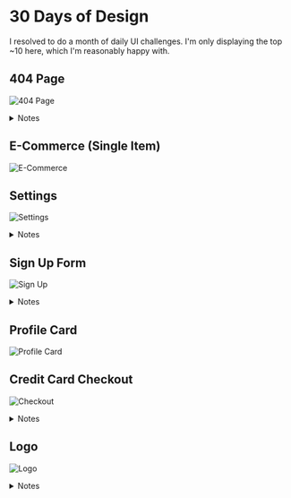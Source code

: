 # 30 Days of Design

I resolved to do a month of daily UI challenges. I'm only displaying the top ~10 here, which I'm reasonably happy with.

## 404 Page

![404 Page](/designs/30days/30days_5.png)

<details>
    <summary>Notes</summary>
    Error 404 pages generally just redirect you to the homepage. But what if it could
    improve your KPIs and be humorous at the same time? Here, I’m imagining a 404
    page for a hypothetical Duolingo or Rosetta Stone-like Chinese Language Learning
    service on the web. It’s a running joke among Chinese learners that it’s incredibly
    hard to write Zero (0) in Chinese. Here, I’m just tapping into that. Some notes:
    <ul>
        <li>
            The calligraphy could be improved (i.e. I would have preferred a
            brush at least 2pts thicker), but I’m no painter and the online
            generators are quite limited.
        </li>
        <li>
            The dotted frame behind the Chinese character, for those not in the
            know, is a mizige, or a training box to help beginners learn how to
            trace their characters. Befitting of a language learning community.
        </li>
        <li>
            The dotted background box also provides a key design motif elsewhere
            - in this case, for the “Go Back Home” button.
        </li>
        <li>
            The background color is rice white. I took a photo of some rice
            under the best lighting conditions I could, and basically picked out
            a hex code from the resulting photo that looked reasonable.
        </li>
        <li>
            The vibe is very contemporary (grotesque, large font, small body
            text, barely noticeable colors). If it was used in a real language
            learning company, it might intimidate users. Here it just works
            because it gives off a minimalist vibe, so I decided to keep it.
        </li>
    </ul>
</details>

## E-Commerce (Single Item)

![E-Commerce](/designs/30days/30days_7.png)

## Settings

![Settings](/designs/30days/30days_6.png)

<details>
  <summary>Notes</summary>
  Summer of 2023, I stayed in an apartment in Downtown Austin, splitting the rent with a close friend. We spent at least ten minutes figuring out one annoying wall-mounted remote, and how it controlled the living room lights. <br />
  It turns out that the top-most power button controlled whether power flowed to the entire circuit. From there, we could control the fan speed by tapping the middle button 1, 2, 3 times. On the 4th time, the fan would turn off - independently of the rest of the circuit. <br />
  Similarly, there was a separate “sub-circuit” for the light. Here, there are two separate toggles: the first controlled whether the light was on or off, and the second controlled whether the light was “warm” or “cold”. <br />
  For this design, I figured I would simply redesign this annoying piece of home equipment. <br />

<br />

Changes I made include:

<ul>
    <li>
        The master power button is now more obviously so. I placed it in the top
        right and made it red, intentionally reminiscent of similar controls on
        TV remotes.
    </li>
    <li>
        The fan section is clearly delineated, and shows a range between off and
        high speed. You can skip to any option with one click, instead of
        repeated ones.
    </li>
    <li>
        Since there’s no use in changing the light warmth when the light is off,
        we can reduce cognitive load on the user by turning two toggles into
        three options (i.e. the user won’t have to first turn on the light, and
        then select the color, but rather simply go from off to the desired
        color).
    </li>
</ul>

<br />

Some design constraints:

<ul>
    <li>
        The original design has no text. Early Apple devices were famously
        universally understandable too. I like that design philosophy, and aimed
        to achieve the same.
    </li>
    <li>
        I restricted myself to using only the physical components available on
        the original device: buttons and indicator lights.
    </li>
</ul>

<br />

Some notes:

  <ul>
    <li>
      I added the little “Assembled in...” tag to the bottom for visual balance.
    </li>
    <li>
      Ranges are vertical, Option Presets are horizontal.
    </li>
    <li>
      The design of the remote itself, as well as of the lighting options, are “squircles,” since that seems to be trendy on Design Twitter.
    </li>
    <li>
      Since the squircly design lends a certain imposition on the physical curvature of the design (obviously bulges in the middle and tapers unevenly on the edges), I had to design shadows and lines around this. You can assume the light source in the image comes from above and overhead.
    </li>
    <li>
      I made the new remote more matte than the original. I would say this is an unequivocal improvement, except I suppose greasy fingers could stain the new design more easily.
    </li>
  </ul>
</details>

## Sign Up Form

![Sign Up](/designs/30days/30days_3.png)

<details>
    <summary>Notes</summary>A satirical hypothetical design for a world where
    the New York Times launches their own luxury residential apartment line in
    Manhattan. Some notes:
    <ul>
        <li>
            Conformance to the usual “New York Times” look and feel, while
            trying to emphasize the boldness of the business decision that must
            have led to such a decision (simpler, bolder text inputs as just
            underlines, for instance, compared to what the NYT usually uses on
            their sites).
        </li>
        <li>
            Hand-drawn signature doubles as captcha for sign-ups and legally
            binding (satire).
        </li>
        <li>
            Vaguely biting copy (“for our most loyal readers”, “By signing
            below...”).
        </li>
        <li>
            Dual purpose (scroll to see example apartments if you’re on the
            fence). I’m not sure how this would pan out in real life in terms of
            conversions, but if this hypothetical world’s NYT was using sign-ups
            as a KPI, I can’t see how this would be detrimental to KPI as long
            as good representative photos are chosen.
        </li>
    </ul>
</details>

## Profile Card

![Profile Card](/designs/30days/30days_4.png)

## Credit Card Checkout

![Checkout](/designs/30days/30days_2.png)

<details>
    <summary>Notes</summary>A checkout page for my imaginary startup, Sailboat.
    Boring, simple corporate design. The main things of note:
    <ul>
        <li>
            Subtle sailboat shadow in the top right adds a bit more balance to
            the entire upper region.
        </li>
        <li>Using Figma AutoLayout across the entire component.</li>
    </ul>
</details>

## Logo

![Logo](/designs/30days/30days_1.png)

<details>
    <summary>Notes</summary>
    Going for something corporate, simple, Silicon Valley-esque. Settled on this
    icon, for a hypothetical startup called Sailboat. The icon is vaguely reminiscent
    of both a Sailboat, and the letter S. Note two things:
    <ul>
        <li>
            Inset shadow gives it a sunken appearance that allows the sailboat
            to pop out more.{" "}
        </li>
        <li>
            The icon isn’t properly centered, because the center of gravity is a
            little to the lower left to compensate for the top-heavy
            “sail”.{" "}
        </li>
    </ul>
</details>
